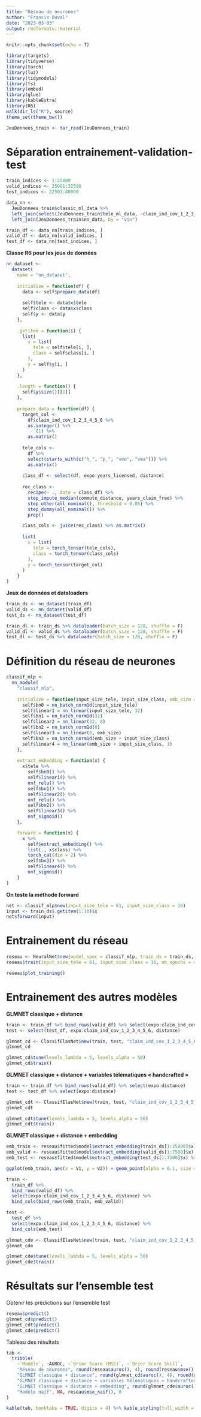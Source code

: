 ```yaml
---
title: "Réseau de neurones"
author: "Francis Duval"
date: "2023-03-03"
output: rmdformats::material
---
```


```r
knitr::opts_chunk$set(echo = T)
```

```r
library(targets)
library(tidyverse)
library(torch)
library(luz)
library(tidymodels)
library(fs)
library(embed)
library(glue)
library(kableExtra)
library(R6)
walk(dir_ls("R"), source)
theme_set(theme_bw())
```

```r
JeuDonnees_train <- tar_read(JeuDonnees_train)
```

# Séparation entrainement-validation-test

```r
train_indices <- 1:25000
valid_indices <- 25001:32500
test_indices <- 32501:40000

data_nn <- 
  JeuDonnees_train$classic_ml_data %>% 
  left_join(select(JeuDonnees_train$tele_ml_data, -claim_ind_cov_1_2_3_4_5_6), by = "vin") %>% 
  left_join(JeuDonnees_train$nn_data, by = "vin")

train_df <- data_nn[train_indices, ]
valid_df <- data_nn[valid_indices, ]
test_df <- data_nn[test_indices, ]
```

**Classe R6 pour les jeux de données**
```r
nn_dataset <- 
  dataset(
    name = "nn_dataset",
    
    initialize = function(df) {
      data <- self$prepare_data(df)
      
      self$tele <- data$x$tele
      self$class <- data$x$class
      self$y <- data$y
    },
    
    .getitem = function(i) {
      list(
        x = list(
          tele = self$tele[i, ], 
          class = self$class[i, ]
        ), 
        y = self$y[i, ]
      )
    },
    
    .length = function() {
      self$y$size()[[1]]
    },
    
    prepare_data = function(df) {
      target_col <- 
        df$claim_ind_cov_1_2_3_4_5_6 %>% 
        as.integer() %>%
        `-`(1) %>%
        as.matrix()
      
      tele_cols <- 
        df %>%
        select(starts_with(c("h_", "p_", "vmo", "vma"))) %>%
        as.matrix()
    
      class_df <- select(df, expo:years_licensed, distance)
      
      rec_class <-
        recipe(~ ., data = class_df) %>%
        step_impute_median(commute_distance, years_claim_free) %>%
        step_other(all_nominal(), threshold = 0.05) %>%
        step_dummy(all_nominal()) %>%
        prep()

      class_cols <- juice(rec_class) %>% as.matrix()
      
      list(
        x = list(
          tele = torch_tensor(tele_cols),
          class = torch_tensor(class_cols)
        ),
        y = torch_tensor(target_col)
      )
    }
)
```

**Jeux de données et dataloaders**
```r
train_ds <- nn_dataset(train_df)
valid_ds <- nn_dataset(valid_df)
test_ds <- nn_dataset(test_df)
```

```r
train_dl <- train_ds %>% dataloader(batch_size = 128, shuffle = F)
valid_dl <- valid_ds %>% dataloader(batch_size = 128, shuffle = F)
test_dl <- test_ds %>% dataloader(batch_size = 128, shuffle = F)
```

# Définition du réseau de neurones

```r
classif_mlp <- 
  nn_module(
    "classif_mlp",
    
    initialize = function(input_size_tele, input_size_class, emb_size = 2) {
      self$bn0 = nn_batch_norm1d(input_size_tele)
      self$linear1 = nn_linear(input_size_tele, 32)
      self$bn1 = nn_batch_norm1d(32)
      self$linear2 = nn_linear(32, 8)
      self$bn2 = nn_batch_norm1d(8)
      self$linear3 = nn_linear(8, emb_size)
      self$bn3 = nn_batch_norm1d(emb_size + input_size_class)
      self$linear4 = nn_linear(emb_size + input_size_class, 1)
    },
    
    extract_embedding = function(x) {
      x$tele %>%
        self$bn0() %>% 
        self$linear1() %>%
        nnf_relu() %>%
        self$bn1() %>% 
        self$linear2() %>%
        nnf_relu() %>%
        self$bn2() %>% 
        self$linear3() %>% 
        nnf_sigmoid()
    },

    forward = function(x) {
      x %>% 
        self$extract_embedding() %>% 
        list(., x$class) %>% 
        torch_cat(dim = 2) %>% 
        self$bn3() %>% 
        self$linear4() %>%
        nnf_sigmoid()
    }
)
```

**On teste la méthode forward**
```r
net <- classif_mlp$new(input_size_tele = 61, input_size_class = 16)
input <- train_ds$.getitem(1:10)$x
net$forward(input)
```
# Entrainement du réseau

```r
reseau <- NeuralNet$new(model_spec = classif_mlp, train_ds = train_ds, valid_ds = valid_ds, test_ds = test_ds)
reseau$train(input_size_tele = 61, input_size_class = 16, nb_epochs = 40)
```

```r
reseau$plot_training()
```

# Entrainement des autres modèles

**GLMNET classique + distance**
```r
train <- train_df %>% bind_rows(valid_df) %>% select(expo:claim_ind_cov_1_2_3_4_5_6, distance)
test <- select(test_df, expo:claim_ind_cov_1_2_3_4_5_6, distance)

glmnet_cd <- ClassifElasNet$new(train, test, "claim_ind_cov_1_2_3_4_5_6")
glmnet_cd
```

```r
glmnet_cd$tune(levels_lambda = 5, levels_alpha = 50)
glmnet_cd$train()
```

**GLMNET classique + distance + variables télématiques « handcrafted »**
```r
train <- train_df %>% bind_rows(valid_df) %>% select(expo:distance)
test <- test_df %>% select(expo:distance)

glmnet_cdt <- ClassifElasNet$new(train, test, "claim_ind_cov_1_2_3_4_5_6")
glmnet_cdt
```

```r
glmnet_cdt$tune(levels_lambda = 5, levels_alpha = 50)
glmnet_cdt$train()
```

**GLMNET classique + distance + embedding**
```r
emb_train <- reseau$fitted$model$extract_embedding(train_ds[1:25000]$x) %>% as.matrix() %>% as_tibble()
emb_valid <- reseau$fitted$model$extract_embedding(valid_ds[1:7500]$x) %>% as.matrix() %>% as_tibble()
emb_test <- reseau$fitted$model$extract_embedding(test_ds[1:7500]$x) %>% as.matrix() %>% as_tibble()
```

```r
ggplot(emb_train, aes(x = V1, y = V2)) + geom_point(alpha = 0.1, size = 0.8)
```

```r
train <- 
  train_df %>% 
  bind_rows(valid_df) %>% 
  select(expo:claim_ind_cov_1_2_3_4_5_6, distance) %>% 
  bind_cols(bind_rows(emb_train, emb_valid))

test <- 
  test_df %>% 
  select(expo:claim_ind_cov_1_2_3_4_5_6, distance) %>% 
  bind_cols(emb_test)

glmnet_cde <- ClassifElasNet$new(train, test, "claim_ind_cov_1_2_3_4_5_6")
glmnet_cde
```

```r
glmnet_cde$tune(levels_lambda = 5, levels_alpha = 50)
glmnet_cde$train()
```


# Résultats sur l'ensemble test

Obtenir les prédictions sur l'ensemble test
```r
reseau$predict()
glmnet_cd$predict()
glmnet_cdt$predict()
glmnet_cde$predict()
```

Tableau des résultats
```r
tab <- 
  tribble(
    ~`Modèle`, ~AUROC, ~`Brier Score (MSE)`, ~`Brier Score Skill`,
    "Réseau de neurones", round(reseau$auroc(), 4), round(reseau$mse(), 4), round(reseau$brier_skill(), 4),
    "GLMNET classique + distance", round(glmnet_cd$auroc(), 4), round(glmnet_cd$mse(), 4), round(glmnet_cd$brier_skill(), 4),
    "GLMNET classique + distance + variables télématiques « handcrafted »", round(glmnet_cdt$auroc(), 4), round(glmnet_cdt$mse(), 4), round(glmnet_cdt$brier_skill(), 4),
    "GLMNET classique + distance + embedding", round(glmnet_cde$auroc(), 4), round(glmnet_cde$mse(), 4), round(glmnet_cde$brier_skill(), 4),
    "Modèle naïf", NA, reseau$mse_naif(), 0
)
```


```r
kable(tab, booktabs = TRUE, digits = 4) %>% kable_styling(full_width = F)
```
